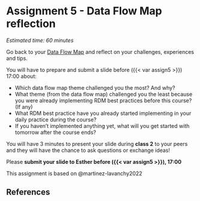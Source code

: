 # Assignment 5 - Data Flow Map reflection {#assignment6}

*Estimated time: 60 minutes*

Go back to your [Data Flow Map](https://estherplomp.github.io/TNW-RDM-101/11-Assignment-Data-Flow-Map-2.html) and reflect on your challenges, experiences and tips.

You will have to prepare and submit a slide before ({{< var assign5 >}}) 17:00 about:

-   Which data flow map theme challenged you the most? And why?
-   What theme (from the data flow map) challenged you the least because you were already implementing RDM best practices before this course? (If any)
-   What RDM best practice have you already started implementing in your daily practice during the course?
-   If you haven't implemented anything yet, what will you get started with tomorrow after the course ends?

You will have 3 minutes to present your slide during **class 2** to your peers and they will have the chance to ask questions or exchange ideas!

Please **submit your slide to Esther before ({{< var assign5 >}}), 17:00**

This assignment is based on @martinez-lavanchy2022

## References {-}
